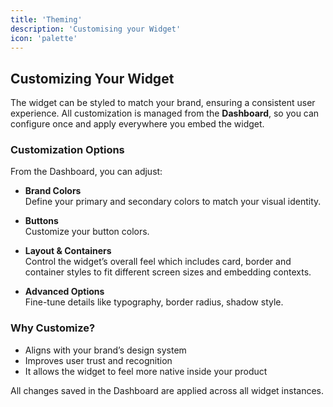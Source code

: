 ```yaml
---
title: 'Theming'
description: 'Customising your Widget'
icon: 'palette'
---
```


## Customizing Your Widget

The widget can be styled to match your brand, ensuring a consistent user experience. All customization is managed from the **Dashboard**, so you can configure once and apply everywhere you embed the widget.

### Customization Options

From the Dashboard, you can adjust:

- **Brand Colors**  
  Define your primary and secondary colors to match your visual identity.

- **Buttons**  
  Customize your button colors.

- **Layout & Containers**  
  Control the widget’s overall feel which includes card, border and container styles to fit different screen sizes and embedding contexts.

- **Advanced Options**  
  Fine-tune details like typography, border radius, shadow style.

### Why Customize?

- Aligns with your brand’s design system  
- Improves user trust and recognition  
- It allows the widget to feel more native inside your product

All changes saved in the Dashboard are applied across all widget instances.
